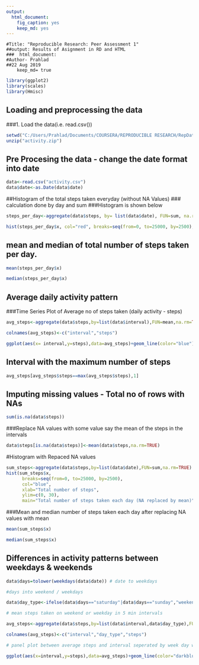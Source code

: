---
output: 
  html_document: 
    fig_caption: yes
    keep_md: yes
---
```
#Title: "Reproducible Research: Peer Assessment 1"
##output: Results of Asignment in RD and HTML 
###  html_document:
#Author- Prahlad 
##22 Aug 2019
    keep_md= true
```
```{r, echo=TRUE}
library(ggplot2)
library(scales)
library(Hmisc)
```

## Loading and preprocessing the data
###1. Load the data(i.e. read.csv())
```{r, echo=TRUE}
setwd("C:/Users/Prahlad/Documents/COURSERA/REPRODUCIBLE RESEARCH/RepData_PeerAssessment1")
unzip("activity.zip")
```
## Pre Procesing the data - change the date format into date
```{r}
data<-read.csv("activity.csv")
data$date<-as.Date(data$date)
```
##Histogram  of the total steps taken everyday (without NA Values)
### calculation done by day and sum
###Histogram is shown below
```{r}
steps_per_day<-aggregate(data$steps, by= list(data$date), FUN=sum, na.rm=TRUE)

hist(steps_per_day$x, col="red", breaks=seq(from=0, to=25000, by=2500), main="Total Number of Steps taken Each day", xlab="Number of Steps Per Day")
```

## mean and median of total number of steps taken per day.

```{r}
mean(steps_per_day$x)
```
```{r}
median(steps_per_day$x)
```

## Average daily activity pattern
###Time Series Plot of Average no of steps taken (daily activity - steps)

```{r}
avg_steps<-aggregate(data$steps,by=list(data$interval),FUN=mean,na.rm=TRUE)

colnames(avg_steps)<-c("interval","steps")

ggplot(aes(x= interval,y=steps),data=avg_steps)+geom_line(color="blue")
```

## Interval with the maximum number of steps

```{r}
avg_steps[avg_steps$steps==max(avg_steps$steps),1]
```

## Imputing missing values - Total no of rows with NAs

```{r}
sum(is.na(data$steps))
```

###Replace NA values with some value say the mean of the steps in the intervals

```{r}
data$steps[is.na(data$steps)]<-mean(data$steps,na.rm=TRUE)
```
#Histogram with Repaced NA values
```{r}
sum_steps<-aggregate(data$steps,by=list(data$date),FUN=sum,na.rm=TRUE) 
hist(sum_steps$x, 
      breaks=seq(from=0, to=25000, by=2500),
      col="blue", 
      xlab="Total number of steps", 
      ylim=c(0, 30), 
      main="Total number of steps taken each day (NA replaced by mean)")
```

###Mean and median number of steps taken each day after replacing NA values with mean

```{r}
mean(sum_steps$x)
```
```{r}
median(sum_steps$x)
```

## Differences in activity patterns between weekdays & weekends

```{r}
data$days=tolower(weekdays(data$date)) # date to weekdays

#days into weekend / weekdays

data$day_type<-ifelse(data$days=="saturday"|data$days=="sunday","weekend","weekday")

# mean steps taken on weekend or weekday in 5 min intervals

avg_steps<-aggregate(data$steps,by=list(data$interval,data$day_type),FUN=mean,na.rm=TRUE)

colnames(avg_steps)<-c("interval","day_type","steps")

# panel plot between average steps and interval seperated by week day week end 

ggplot(aes(x=interval,y=steps),data=avg_steps)+geom_line(color="darkblue")+facet_wrap(~avg_steps$day_type)
```